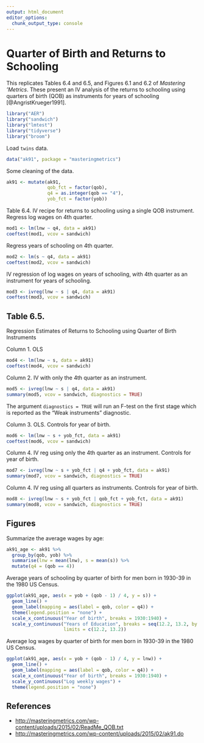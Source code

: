 ```yaml
---
output: html_document
editor_options: 
  chunk_output_type: console
---
```

# Quarter of Birth and Returns to Schooling

This replicates Tables 6.4 and 6.5, and Figures 6.1 and 6.2 of *Mastering 'Metrics*. 
These present an IV analysis of the returns to schooling using quarters of birth (QOB) as instruments for years of schooling [@AngristKrueger1991].


```r
library("AER")
library("sandwich")
library("lmtest")
library("tidyverse")
library("broom")
```

Load `twins` data.
```r
data("ak91", package = "masteringmetrics")
```

Some cleaning of the data.
```r
ak91 <- mutate(ak91,
               qob_fct = factor(qob),
               q4 = as.integer(qob == "4"),
               yob_fct = factor(yob))
```


Table 6.4. IV recipe for returns to schooling using a single QOB instrument.
Regress log wages on 4th quarter.
```r
mod1 <- lm(lnw ~ q4, data = ak91)
coeftest(mod1, vcov = sandwich)
```
Regress years of schooling on 4th quarter.
```r
mod2 <- lm(s ~ q4, data = ak91)
coeftest(mod2, vcov = sandwich)
```
IV regression of log wages on years of schooling, with 4th quarter as an instrument for years of schooling.
```r
mod3 <- ivreg(lnw ~ s | q4, data = ak91)
coeftest(mod3, vcov = sandwich)
```

## Table 6.5. 

Regression Estimates of Returns to Schooling using Quarter of Birth Instruments

Column 1. OLS
```r
mod4 <- lm(lnw ~ s, data = ak91)
coeftest(mod4, vcov = sandwich)
```

Column 2. IV with only the 4th quarter as an instrument.
```r
mod5 <- ivreg(lnw ~ s | q4, data = ak91)
summary(mod5, vcov = sandwich, diagnostics = TRUE)
```
The argument `diagnostics = TRUE` will run an F-test on the first stage which is reported as the "Weak instruments" diagnostic.

Column 3. OLS. Controls for year of birth.
```r
mod6 <- lm(lnw ~ s + yob_fct, data = ak91)
coeftest(mod6, vcov = sandwich)
```


Column 4. IV reg using only the 4th quarter as an instrument. Controls for year of birth.
```r
mod7 <- ivreg(lnw ~ s + yob_fct | q4 + yob_fct, data = ak91)
summary(mod7, vcov = sandwich, diagnostics = TRUE)
```

Column 4. IV reg using all quarters as instruments. Controls for year of birth.
```r
mod8 <- ivreg(lnw ~ s + yob_fct | qob_fct + yob_fct, data = ak91)
summary(mod8, vcov = sandwich, diagnostics = TRUE)
```

## Figures

Summarize the average wages by age:
```r
ak91_age <- ak91 %>%
  group_by(qob, yob) %>%
  summarise(lnw = mean(lnw), s = mean(s)) %>%
  mutate(q4 = (qob == 4))
```

Average years of schooling by quarter of birth for men born in 1930-39 in the 1980 US Census.
```r
ggplot(ak91_age, aes(x = yob + (qob - 1) / 4, y = s)) +
  geom_line() +
  geom_label(mapping = aes(label = qob, color = q4)) +
  theme(legend.position = "none") +
  scale_x_continuous("Year of birth", breaks = 1930:1940) +
  scale_y_continuous("Years of Education", breaks = seq(12.2, 13.2, by = 0.2),
                     limits = c(12.2, 13.2))
```

Average log wages by quarter of birth for men born in 1930-39 in the 1980 US Census.
```r
ggplot(ak91_age, aes(x = yob + (qob - 1) / 4, y = lnw)) +
  geom_line() +
  geom_label(mapping = aes(label = qob, color = q4)) +
  scale_x_continuous("Year of birth", breaks = 1930:1940) +
  scale_y_continuous("Log weekly wages") +
  theme(legend.position = "none")
```



## References {-}

-   <http://masteringmetrics.com/wp-content/uploads/2015/02/ReadMe_QOB.txt>
-   <http://masteringmetrics.com/wp-content/uploads/2015/02/ak91.do>
